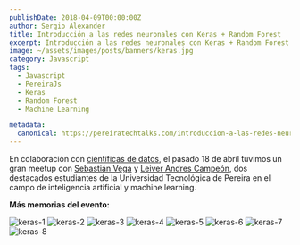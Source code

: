 ```yaml
---
publishDate: 2018-04-09T00:00:00Z
author: Sergio Alexander
title: Introducción a las redes neuronales con Keras + Random Forest
excerpt: Introducción a las redes neuronales con Keras + Random Forest
image: ~/assets/images/posts/banners/keras.jpg
category: Javascript
tags:
  - Javascript
  - PereiraJs
  - Keras
  - Random Forest
  - Machine Learning

metadata:
  canonical: https://pereiratechtalks.com/introduccion-a-las-redes-neuronales-con-keras-y-random-forest/
---
```


En colaboración con [científicas de datos](https://www.facebook.com/cientificasdedatos/), el pasado 18 de abril tuvimos un gran meetup con [Sebastián Vega](https://twitter.com/sebasvega95) y [Leiver Andres Campeón](https://twitter.com/leiverandres), dos destacados estudiantes de la Universidad Tecnológica de Pereira en el campo de inteligencia artificial y machine learning.

**Más memorias del evento:**

![keras-1](~/assets/images/posts/content/keras-1.jpg)
![keras-2](~/assets/images/posts/content/keras-2.jpg)
![keras-3](~/assets/images/posts/content/keras-3.jpg)
![keras-4](~/assets/images/posts/content/keras-4.jpg)
![keras-5](~/assets/images/posts/content/keras-5.jpg)
![keras-6](~/assets/images/posts/content/keras-6.jpg)
![keras-7](~/assets/images/posts/content/keras-7.jpg)
![keras-8](~/assets/images/posts/content/keras-8.jpg)
